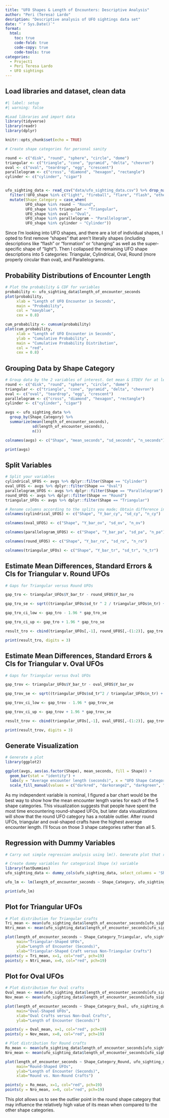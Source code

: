 ```yaml
---
title: "UFO Shapes & Length of Encounters: Descriptive Analysis"
author: "Peri (Teresa) Lardo"
desription: "Descriptive analysis of UFO sightings data set"
date: "`r Sys.Date()`"
format:
  html:
    toc: true
    code-fold: true
    code-copy: true
    code-tools: true
categories:
  - Project1
  - Peri Teresa Lardo
  - UFO sightings
---
```


## Load libraries and dataset, clean data

```r
#| label: setup
#| warning: false

#Load libraries and import data
library(tidyverse)
library(readr)
library(dplyr)

knitr::opts_chunk$set(echo = TRUE)

# Create shape categories for personal sanity

round <- c("disk", "round", "sphere", "circle", "dome")
triangular <- c("triangle", "cone", "pyramid", "delta", "chevron")
oval <- c("oval", "teardrop", "egg", "crescent")
parallelogram <- c("cross", "diamond", "hexagon", "rectangle")
cylinder <- c("cylinder", "cigar")


ufo_sighting_data <- read_csv("data/ufo_sighting_data.csv") %>% drop_na(UFO_shape, length_of_encounter_seconds) %>%
  filter(!UFO_shape %in% c("light", "fireball", "flare", "flash", "other", "unknown", "formation", "changing", "changed")) %>%
  mutate(Shape_Category = case_when(
         UFO_shape %in% round ~ "Round",
         UFO_shape %in% triangular ~ "Triangular",
         UFO_shape %in% oval ~ "Oval",
         UFO_shape %in% parallelogram ~ "Parallelogram",
         UFO_shape %in% cylinder ~ "Cylinder"))
```
Since I'm looking into UFO shapes, and there are a lot of individual shapes, I opted to first remove "shapes" that aren't literally shapes (including descriptions like "flash" or "formation" or "changing" as well as the super-specific shape of "light"). Then I collapsed the remaining UFO shape descriptions into 5 categories: Triangular, Cylindrical, Oval, Round (more properly circular than oval), and Parallelograms.

## Probability Distributions of Encounter Length

```r
# Plot the probability & CDF for variables
probability <- ufo_sighting_data$length_of_encounter_seconds
plot(probability,
     xlab = "Length of UFO Encounter in Seconds",
     main = "Probability",
     col = "navyblue", 
     cex = 0.8)
```

```r
cum_probability <- cumsum(probability)
plot(cum_probability,
     xlab = "Length of UFO Encounter in Seconds",
     ylab = "Cumulative Probability",
     main = "Cumulative Probability Distribution",
     col = "red",
     cex = 0.8)
```

## Grouping Data by Shape Category

```r
# Group data by the 2 variables of interest. Get mean & STDEV for at least 1 variable and print results
round <- c("disk", "round", "sphere", "circle", "dome")
triangular <- c("triangle", "cone", "pyramid", "delta", "chevron")
oval <- c("oval", "teardrop", "egg", "crescent")
parallelogram <- c("cross", "diamond", "hexagon", "rectangle")
cylinder <- c("cylinder", "cigar")

avgs <- ufo_sighting_data %>%
  group_by(Shape_Category) %>%
  summarize(mean(length_of_encounter_seconds),
            sd(length_of_encounter_seconds),
            n())

colnames(avgs) <- c("Shape", "mean_seconds", "sd_seconds", "n_seconds")

print(avgs)
```
## Split Variables

```r
# Split your variables
cylindrical_UFOS <- avgs %>% dplyr::filter(Shape == "Cylinder")
oval_UFOS <- avgs %>% dplyr::filter(Shape == "Oval")
parallelogram_UFOS <- avgs %>% dplyr::filter(Shape == "Parallelogram")
round_UFOS <- avgs %>% dplyr::filter(Shape == "Round")
triangular_UFOs <- avgs %>% dplyr::filter(Shape == "Triangular")
```

```r
# Rename columns according to the splits you made; Obtain difference in means, standard errors, and confidence intervals
colnames(cylindrical_UFOS) <- c("Shape", "Y_bar_cy", "sd_cy", "n_cy") 

colnames(oval_UFOS) <- c("Shape", "Y_bar_ov", "sd_ov", "n_ov")

colnames(parallelogram_UFOS) <- c("Shape", "Y_bar_pa", "sd_pa", "n_pa")

colnames(round_UFOS) <- c("Shape", "Y_bar_ro", "sd_ro", "n_ro")

colnames(triangular_UFOs) <- c("Shape", "Y_bar_tr", "sd_tr", "n_tr")

```

## Estimate Mean Differences, Standard Errors & CIs for Triangular v. Round UFOs

```r
# Gaps for Triangular versus Round UFOs

gap_tro <- triangular_UFOs$Y_bar_tr - round_UFOS$Y_bar_ro

gap_tro_se <- sqrt((triangular_UFOs$sd_tr ^ 2 / triangular_UFOs$n_tr) + (round_UFOS$sd_ro ^ 2 / round_UFOS$n_ro))

gap_tro_ci_low <- gap_tro - 1.96 * gap_tro_se

gap_tro_ci_up <- gap_tro + 1.96 * gap_tro_se

result_tro <- cbind(triangular_UFOs[,-1], round_UFOS[,-(1:2)], gap_tro, gap_tro_se, gap_tro_ci_low, gap_tro_ci_up)

print(result_tro, digits = 3)
```
## Estimate Mean Differences, Standard Errors & CIs for Triangular v. Oval UFOs

```r
# Gaps for Triangular versus Oval UFOs

gap_trov <- triangular_UFOs$Y_bar_tr - oval_UFOS$Y_bar_ov

gap_trov_se <- sqrt((triangular_UFOs$sd_tr^2 / triangular_UFOs$n_tr) + (oval_UFOS$sd_ov^2 / oval_UFOS$n_ov))

gap_trov_ci_low <- gap_trov - 1.96 * gap_trov_se

gap_trov_ci_up <- gap_trov + 1.96 * gap_trov_se

result_trov <- cbind(triangular_UFOs[,-1], oval_UFOS[,-(1:2)], gap_trov, gap_trov_se, gap_trov_ci_low, gap_trov_ci_up)

print(result_trov, digits = 3)
```
## Generate Visualization

```r
# Generate a plot 
library(ggplot2)

ggplot(avgs, aes(as.factor(Shape), mean_seconds, fill = Shape)) +
  geom_bar(stat = "identity") + 
  labs(y = "Average encounter length (seconds)", x = "UFO Shape Category", title="Mean length of UFO encounter by Craft Shape") + 
  scale_fill_manual(values = c("darkred", "darkorange2", "darkgreen", "darkcyan", "darkorchid4"))

```

As my independent variable is nominal, I figured a bar chart would be the best way to show how the mean encounter length varies for each of the 5 shape categories. This visualization suggests that people have spent the most time encountering round-shaped UFOs, but later data visualizations will show that the round UFO category has a notable outlier. After round UFOs, triangular and oval-shaped crafts have the highest average encounter length. I'll focus on those 3 shape categories rather than all 5. 

## Regression with Dummy Variables

```r
# Carry out simple regression analysis using lm(). Generate plot that regresses X variable on Y. Fit a line through observations. 

# Create dummy variables for categorical Shape (x) variable
library(fastDummies)
ufo_sighting_data <- dummy_cols(ufo_sighting_data, select_columns = 'Shape_Category')

ufo_lm <- lm(length_of_encounter_seconds ~ Shape_Category, ufo_sighting_data)

print(ufo_lm)
```

## Plot for Triangular UFOs

```r
# Plot distribution for Triangular crafts
Tri_mean <- mean(ufo_sighting_data$length_of_encounter_seconds[ufo_sighting_data$Shape_Category_Triangular == 1])
Ntri_mean <- mean(ufo_sighting_data$length_of_encounter_seconds[ufo_sighting_data$Shape_Category_Triangular == 0])

plot(length_of_encounter_seconds ~ Shape_Category_Triangular, ufo_sighting_data, pch=19, col="steelblue", 
     main="Triangular-Shaped UFOs", 
     ylab="Length of Encounter (Seconds)",
     xlab="Triangular-Shaped Craft versus Non-Triangular Crafts")
points(y = Tri_mean, x=1, col="red", pch=19) 
points(y = Ntri_mean, x=0, col="red", pch=19)
```

## Plot for Oval UFOs

```r
# Plot distribution for Oval crafts
Oval_mean <- mean(ufo_sighting_data$length_of_encounter_seconds[ufo_sighting_data$Shape_Category_Oval == 1])
Nov_mean <- mean(ufo_sighting_data$length_of_encounter_seconds[ufo_sighting_data$Shape_Category_Oval == 0])

plot(length_of_encounter_seconds ~ Shape_Category_Oval, ufo_sighting_data, pch=19, col="steelblue", 
     main="Oval-Shaped UFOs", 
     xlab="Oval Crafts versus Non-Oval Crafts",
     ylab="Length of Encounter (Seconds)")

points(y = Oval_mean, x=1, col="red", pch=19)
points(y = Nov_mean, x=0, col="red", pch=19)
```

```r
# Plot distribution for Round crafts
Ro_mean <- mean(ufo_sighting_data$length_of_encounter_seconds[ufo_sighting_data$Shape_Category_Round == 1])
Nro_mean <- mean(ufo_sighting_data$length_of_encounter_seconds[ufo_sighting_data$Shape_Category_Round == 0])

plot(length_of_encounter_seconds ~ Shape_Category_Round, ufo_sighting_data, pch=19, col="steelblue",
     main="Round-Shaped UFOs",
     ylab="Length of Encounter (Seconds)",
     xlab="Round vs. Non-Round Crafts")

points(y = Ro_mean, x=1, col="red", pch=19)
points(y = Nro_mean, x=0, col="red", pch=19)
```
This plot allows us to see the outlier point in the round shape category that may influence the relatively high value of its mean when compared to the other shape categories. 
